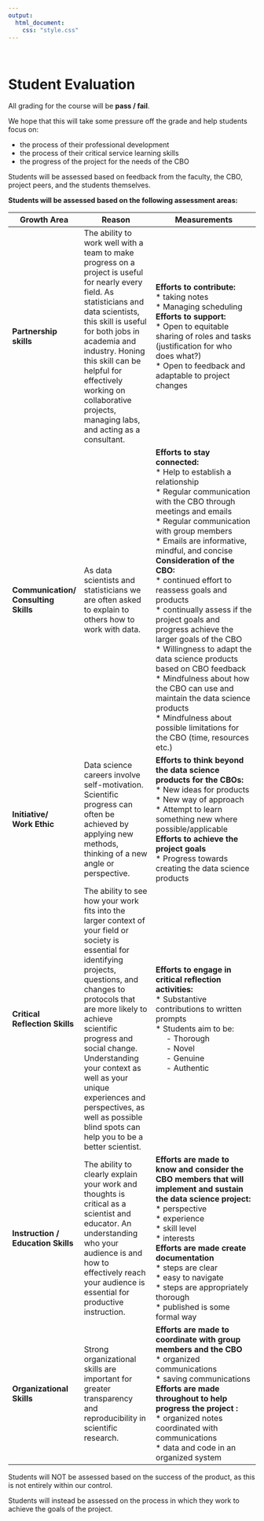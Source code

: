 ```yaml
---
output:
  html_document:
    css: "style.css"
---
```


&nbsp;
&nbsp;
&nbsp;

# Student Evaluation

All grading for the course will be **pass / fail**. 

We hope that this will take some pressure off the grade and help students focus on:

- the process of their professional development
- the process of their critical service learning skills
- the progress of the project for the needs of the CBO   


Students will be assessed based on feedback from the faculty, the CBO, project peers, and the students themselves. 

**Students will be assessed based on the following assessment areas:**

<div class = "table_style">
|**Growth Area**|**Reason**|**Measurements**|
|--------------|-------------------------|---------------------------------------|
|**Partnership skills**|The ability to work well with a team to make progress on a project is useful for nearly every field. As statisticians and data scientists, this skill is useful for both jobs in academia and industry. Honing this skill can be helpful for effectively working on collaborative projects, managing labs, and acting as a consultant. |**Efforts to contribute:** <br> * taking notes<br> * Managing scheduling<br> **Efforts to support:** <br>* Open to equitable sharing of roles and tasks (justification for who does what?)<br> * Open to feedback and adaptable to project changes|
|**Communication/<br> Consulting Skills**|As data scientists and statisticians we are often asked to explain to others how to work with data. |**Efforts to stay connected:** <br> * Help to establish a relationship <br> * Regular communication with the CBO through meetings and emails <br> * Regular communication with group members <br> * Emails are informative, mindful, and concise <br> **Consideration of the CBO:** <br> * continued effort to reassess goals and products <br>  * continually assess if the project goals and progress achieve the larger goals of the CBO <br> * Willingness to adapt the data science products based on CBO feedback <br> * Mindfulness about how the CBO can use and maintain the data science products <br> * Mindfulness about possible limitations for the CBO (time, resources etc.) |
|**Initiative/<br> Work Ethic** |Data science careers involve self-motivation. Scientific progress can often be achieved by applying new methods, thinking of a new angle or perspective.|**Efforts to think beyond the data science products for the CBOs:** <br> * New ideas for products <br> * New way of approach <br> * Attempt to learn something new where possible/applicable <br> **Efforts to achieve the project goals** <br> * Progress towards creating the data science products|
|**Critical Reflection Skills**| The ability to see how your work fits into the larger context of your field or society is essential for identifying projects, questions, and changes to protocols that are more likely to achieve scientific progress and social change. Understanding your context as well as your unique experiences and perspectives, as well as possible blind spots can help you to be a better scientist.|**Efforts to engage in critical reflection activities:** <br> * Substantive contributions to written prompts <br> * Students aim to be: <br> &nbsp;&nbsp;&nbsp;&nbsp; - Thorough <br> &nbsp;&nbsp;&nbsp;&nbsp; - Novel &nbsp;&nbsp;&nbsp;&nbsp; <br> &nbsp;&nbsp;&nbsp;&nbsp; - Genuine <br>  &nbsp;&nbsp;&nbsp;&nbsp; - Authentic|
**Instruction / Education Skills**| The ability to clearly explain your work and thoughts is critical as a scientist and educator. An understanding who your audience is and how to effectively reach your audience is essential for productive instruction.| **Efforts are made to know and consider the CBO members that will implement and sustain the data science project:** <br> * perspective <br> * experience <br> * skill level <br> * interests <br> **Efforts are made create documentation** <br> * steps are clear <br> * easy to navigate <br> * steps are appropriately thorough <br> * published is some formal way|
|**Organizational Skills**| Strong organizational skills are important for greater transparency and reproducibility in scientific research.| **Efforts are made to coordinate with group members and the CBO** <br> * organized communications <br> * saving communications <br> **Efforts are made throughout to help progress the project : ** <br> * organized notes coordinated with communications <br> * data and code in an organized system|

</div>

Students will NOT be assessed based on the success of the product, as this is not entirely within our control. 

Students will instead be assessed on the process in which they work to achieve the goals of the project. 

 












